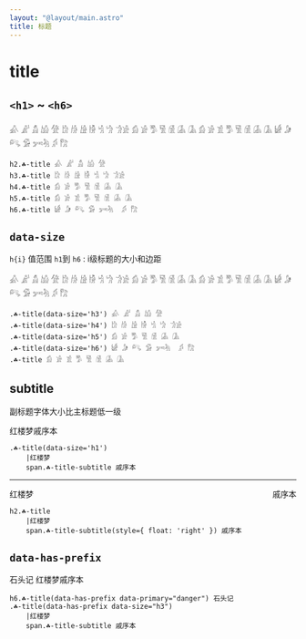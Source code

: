 ```yaml
---
layout: "@layout/main.astro"
title: 标题
---
```




# title

## `<h1>` ~ `<h6>`

<T class="☘-title" tag='h2'>𓀉 𓀊 𓀋 𓀌 𓀍</T>
<T class="☘-title" tag='h3'>𓀘 𓀙 𓀚 𓀛 𓀜 𓀝 𓀞𓀀</T>
<T class="☘-title" tag='h4'>𓀁 𓀂 𓀄 𓀅 𓀆 𓀇 𓀈</T>
<T class="☘-title" tag='h5'>𓀁 𓀂 𓀃 𓀄 𓀅 𓀆 𓀇 𓀈</T>
<T class="☘-title" tag='h6'>𓀎 𓀏 𓀐 𓀑 𓀒𓀓  𓀖 𓀗</T>

```pug
h2.☘-title 𓀉 𓀊 𓀋 𓀌 𓀍
h3.☘-title 𓀘 𓀙 𓀚 𓀛 𓀜 𓀝 𓀞𓀀
h4.☘-title 𓀁 𓀂 𓀄 𓀅 𓀆 𓀇 𓀈
h5.☘-title 𓀁 𓀂 𓀃 𓀄 𓀅 𓀆 𓀇 𓀈
h6.☘-title 𓀎 𓀏 𓀐 𓀑 𓀒𓀓  𓀖 𓀗
```

## `data-size`

`h{i}` 值范围 `h1`到 `h6` : i级标题的大小和边距

<T class="☘-title" data-size='h3'>𓀉 𓀊 𓀋 𓀌 𓀍</T>
<T class="☘-title" data-size='h4'>𓀘 𓀙 𓀚 𓀛 𓀜 𓀝 𓀞𓀀</T>
<T class="☘-title" data-size='h5'>𓀁 𓀂 𓀄 𓀅 𓀆 𓀇 𓀈</T>
<T class="☘-title" data-size='h6'>𓀁 𓀂 𓀃 𓀄 𓀅 𓀆 𓀇 𓀈</T>
<T>𓀎 𓀏 𓀐 𓀑 𓀒𓀓  𓀖 𓀗</T>

```pug
.☘-title(data-size='h3') 𓀉 𓀊 𓀋 𓀌 𓀍
.☘-title(data-size='h4') 𓀘 𓀙 𓀚 𓀛 𓀜 𓀝 𓀞𓀀
.☘-title(data-size='h5') 𓀁 𓀂 𓀄 𓀅 𓀆 𓀇 𓀈
.☘-title(data-size='h6') 𓀎 𓀏 𓀐 𓀑 𓀒𓀓  𓀖 𓀗
.☘-title 𓀁 𓀂 𓀃 𓀄 𓀅 𓀆 𓀇 𓀈
```

## subtitle

副标题字体大小比主标题低一级

<T class="☘-title" data-size='h1'>红楼梦<T tag="span" class="☘-title-subtitle">戚序本</T></T>

```pug
.☘-title(data-size='h1')
    |红楼梦
    span.☘-title-subtitle 戚序本
```

***

<T class="☘-title" tag='h2'>红楼梦<T tag="span" class="☘-title-subtitle" style="float:right">戚序本</T></T>

```pug
h2.☘-title
    |红楼梦
    span.☘-title-subtitle(style={ float: 'right' }) 戚序本
```

## `data-has-prefix`

<T class="☘-title" tag='h6' data-has-prefix data-primary="danger">石头记</T>
<T class="☘-title" data-size='h3' sub='戚序本' data-has-prefix>红楼梦<T tag="span" class="☘-title-subtitle">戚序本</T></T>

```pug
h6.☘-title(data-has-prefix data-primary="danger") 石头记
.☘-title(data-has-prefix data-size="h3")
    |红楼梦
    span.☘-title-subtitle 戚序本
```